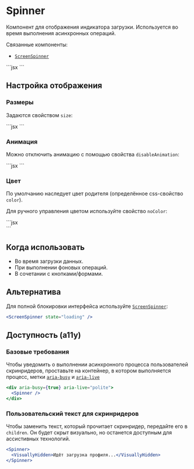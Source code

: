 <Overview>

# Spinner

Компонент для отображения индикатора загрузки. Используется во время выполнения асинхронных операций.

Связанные компоненты:

- [`ScreenSpinner`](/components/screen-spinner)

</Overview>

<Playground>
  ```jsx
  <Spinner />
  ```
</Playground>

## Настройка отображения

### Размеры

Задаются свойством `size`:

<Playground aria-busy={true} aria-live="polite">
  ```jsx
  <Spinner size="xl" />
  <Spinner size="l" />
  <Spinner size="m" />
  <Spinner size="s" />
  ```
</Playground>

### Анимация

Можно отключить анимацию с помощью свойства `disableAnimation`:

<Playground>
  ```jsx
  <Spinner disableAnimation />
  ```
</Playground>

### Цвет

По умолчанию наследует цвет родителя (определённое css-свойство `color`).

Для ручного управления цветом используйте свойство `noColor`:

<Playground>
  ```jsx
  <div style={{ color: '#FF0000' }}>
    <Spinner noColor />
  </div>
  ```
</Playground>

## Когда использовать

- Во время загрузки данных.
- При выполнении фоновых операций.
- В сочетании с кнопками/формами.

## Альтернатива

Для полной блокировки интерфейса используйте [`ScreenSpinner`](/components/screen-spinner):

```jsx
<ScreenSpinner state="loading" />
```

## Доступность (a11y)

### Базовые требования

Чтобы уведомить о выполнении асинхронного процесса пользователей скринридеров, проставьте на контейнер,
в котором выполняется процесс, метки [`aria-busy`](https://doka.guide/a11y/aria-busy/) и [`aria-live`](https://doka.guide/a11y/aria-live/)

```jsx
<div aria-busy={true} aria-live="polite">
  <Spinner />
</div>
```

### Пользовательский текст для скринридеров

Чтобы заменить текст, который прочитает скринридер, передайте его в `children`.
Он будет скрыт визуально, но останется доступным для ассистивных технологий.

```jsx
<Spinner>
  <VisuallyHidden>Идёт загрузка профиля...</VisuallyHidden>
</Spinner>
```
